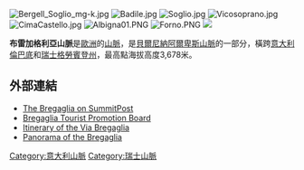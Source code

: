 [[Image:Bergell_Soglio_mg-k.jpg|right]]
[[Image:Badile.jpg|right]]
[[Image:Soglio.jpg|right]]
[[Image:Vicosoprano.jpg|right]]
[[Image:CimaCastello.jpg|right]]
[[Image:Albigna01.PNG|right]]
[[Image:Forno.PNG|right]]
[[Image:CapannaForno.PNG|]]

'''布雷加格利亞山脈'''是[[歐洲|歐洲]]的[[山脈|山脈]]，是[[貝爾尼納阿爾卑斯山脈|貝爾尼納阿爾卑斯山脈]]的一部分，橫跨[[意大利|意大利]][[倫巴底|倫巴底]]和[[瑞士|瑞士]][[格勞賓登州|格勞賓登州]]，最高點海拔高度3,678米。

==外部連結==
*[http://www.summitpost.org/area/range/152320/val-masino-alps.html The Bregaglia on SummitPost] {{Wayback|url=http://www.summitpost.org/area/range/152320/val-masino-alps.html |date=20090107151045 }}
*[https://web.archive.org/web/20061216203739/http://www.bregaglia.ch/homepage.asp?language=2 Bregaglia Tourist Promotion Board]
*[http://www.viabregaglia.com//eng/route/00/ Itinerary of the Via Bregaglia] {{Wayback|url=http://www.viabregaglia.com//eng/route/00/ |date=20160921010111 }}
*[https://web.archive.org/web/20070128100207/http://www.m-klueber.de/Foto/Panorama/Bergell_Casnil.htm Panorama of the Bregaglia]

{{Italy-geo-stub}}
{{Switzerland-geo-stub}}
[[Category:意大利山脈|Category:意大利山脈]]
[[Category:瑞士山脈|Category:瑞士山脈]]